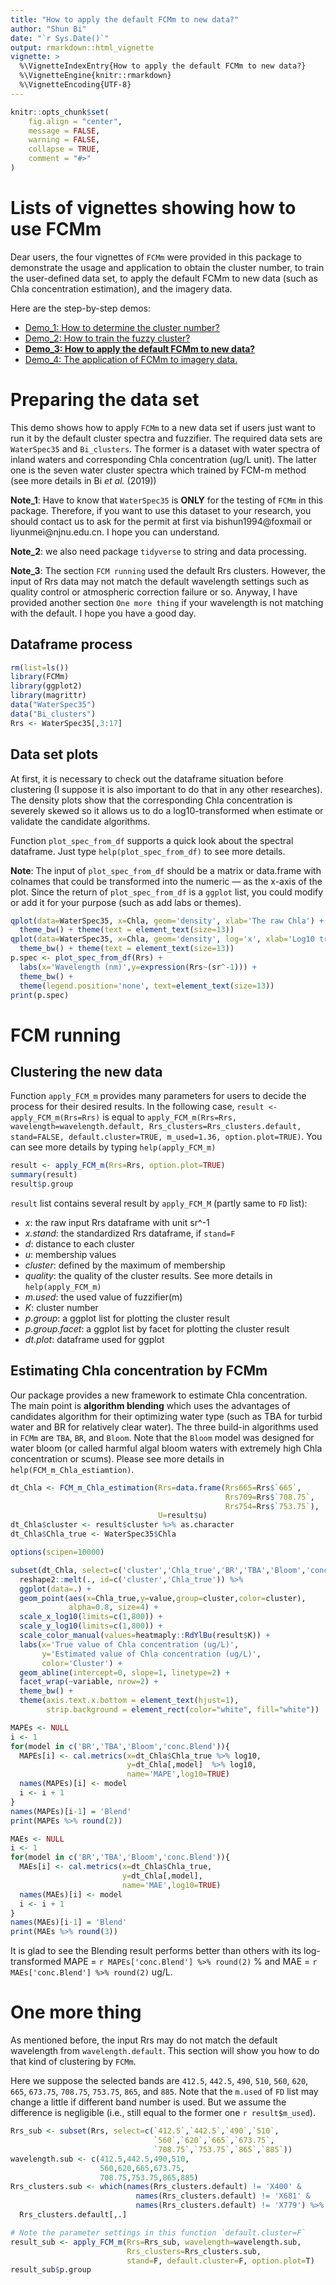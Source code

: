 ```yaml
---
title: "How to apply the default FCMm to new data?"
author: "Shun Bi"
date: "`r Sys.Date()`"
output: rmarkdown::html_vignette
vignette: >
  %\VignetteIndexEntry{How to apply the default FCMm to new data?}
  %\VignetteEngine{knitr::rmarkdown}
  %\VignetteEncoding{UTF-8}
---
```


```r
knitr::opts_chunk$set(
	fig.align = "center",
	message = FALSE,
	warning = FALSE,
	collapse = TRUE,
	comment = "#>"
)
```

# Lists of vignettes showing how to use FCMm

Dear users, the four vignettes of `FCMm` were provided in this package to demonstrate the usage and application to obtain the cluster number, to train the user-defined data set, to apply the default FCMm to new data (such as Chla concentration estimation), and the imagery data.

Here are the step-by-step demos:

 - [Demo_1: How to determine the cluster number?](./doc/Cluster_number_determination.html)
 - [Demo_2: How to train the fuzzy cluster?](./doc/Fuzzy_cluster_training.html)
 - [**Demo_3: How to apply the default FCMm to new data?**](./doc/New_Data_Running_FCMm.html)
 - [Demo_4: The application of FCMm to imagery data.](./doc/Raster_Running_FCMm.html)

# Preparing the data set

This demo shows how to apply `FCMm` to a new data set if users just want to run it by the default cluster spectra and fuzzifier. The required data sets are `WaterSpec35` and `Bi_clusters`. The former is a dataset with water spectra of inland waters and corresponding Chla concentration (ug/L unit). The latter one is the seven water cluster spectra which trained by FCM-m method (see more details in Bi *et al.* (2019))

**Note_1**: Have to know that `WaterSpec35` is **ONLY** for the testing of `FCMm` in this package. Therefore, if you want to use this dataset to your research, you should contact us to ask for the permit at first via bishun1994@foxmail or liyunmei@njnu.edu.cn. I hope you can understand.

**Note_2**: we also need package `tidyverse` to string and data processing.

**Note_3**: The section `FCM running` used the default Rrs clusters. However, the input of Rrs data may not match the default wavelength settings such as quality control or atmospheric correction failure or so. Anyway, I have provided another section `One more thing` if your wavelength is not matching with the default. I hope you have a good day.

## Dataframe process

```r
rm(list=ls())
library(FCMm)
library(ggplot2)
library(magrittr)
data("WaterSpec35")
data("Bi_clusters")
Rrs <- WaterSpec35[,3:17]
```

## Data set plots

At first, it is necessary to check out the dataframe situation before clustering (I suppose it is also important to do that in any other researches). The density plots show that the corresponding Chla concentration is severely skewed so it allows us to do a log10-transformed when estimate or validate the candidate algorithms.

Function `plot_spec_from_df` supports a quick look about the spectral dataframe. Just type `help(plot_spec_from_df)` to see more details.

**Note**: The input of `plot_spec_from_df` should be a matrix or data.frame with colnames that could be transformed into the numeric --- as the x-axis of the plot. Since the return of `plot_spec_from_df` is a `ggplot` list, you could modify or add it for your purpose (such as add labs or themes).

```r
qplot(data=WaterSpec35, x=Chla, geom='density', xlab='The raw Chla') + 
  theme_bw() + theme(text = element_text(size=13))
qplot(data=WaterSpec35, x=Chla, geom='density', log='x', xlab='Log10 transformed Chla') + 
  theme_bw() + theme(text = element_text(size=13))
p.spec <- plot_spec_from_df(Rrs) + 
  labs(x='Wavelength (nm)',y=expression(Rrs~(sr^-1))) + 
  theme_bw() + 
  theme(legend.position='none', text=element_text(size=13))
print(p.spec)
```

# FCM running

## Clustering the new data

Function `apply_FCM_m` provides many parameters for users to decide the process for their desired results. In the following case, `result <- apply_FCM_m(Rrs=Rrs)` is equal to `apply_FCM_m(Rrs=Rrs, wavelength=wavelength.default, Rrs_clusters=Rrs_clusters.default, stand=FALSE, default.cluster=TRUE, m_used=1.36, option.plot=TRUE)`. You can see more details by typing `help(apply_FCM_m)`

```r
result <- apply_FCM_m(Rrs=Rrs, option.plot=TRUE)
summary(result)
result$p.group
```

`result` list contains several result by `apply_FCM_M` (partly same to `FD` list):

 - *x*: the raw input Rrs dataframe with unit sr^-1
 - *x.stand*: the standardized Rrs dataframe, if `stand=F`
 - *d*: distance to each cluster
 - *u*: membership values
 - *cluster*: defined by the maximum of membership
 - *quality*: the quality of the cluster results. See more details in `help(apply_FCM_m)`
 - *m.used*: the used value of fuzzifier(m)
 - *K*: cluster number
 - *p.group*: a ggplot list for plotting the cluster result
 - *p.group.facet*: a ggplot list by facet for plotting the cluster result
 - *dt.plot*: dataframe used for ggplot

## Estimating Chla concentration by FCMm

Our package provides a new framework to estimate Chla concentration. The main point is **algorithm blending** which uses the advantages of candidates algorithm for their optimizing water type (such as TBA for turbid water and BR for relatively clear water). The three build-in algorithms used in `FCMm` are `TBA`, `BR`, and `Bloom`. Note that the `Bloom` model was designed for water bloom (or called harmful algal bloom waters with extremely high Chla concentration or scums). Please see more details in `help(FCM_m_Chla_estiamtion)`.

```r
dt_Chla <- FCM_m_Chla_estimation(Rrs=data.frame(Rrs665=Rrs$`665`,
                                                Rrs709=Rrs$`708.75`,
                                                Rrs754=Rrs$`753.75`),
                                 U=result$u)
dt_Chla$cluster <- result$cluster %>% as.character
dt_Chla$Chla_true <- WaterSpec35$Chla

options(scipen=10000)

subset(dt_Chla, select=c('cluster','Chla_true','BR','TBA','Bloom','conc.Blend')) %>%
  reshape2::melt(., id=c('cluster','Chla_true')) %>%
  ggplot(data=.) + 
  geom_point(aes(x=Chla_true,y=value,group=cluster,color=cluster),
             alpha=0.8, size=4) +
  scale_x_log10(limits=c(1,800)) + 
  scale_y_log10(limits=c(1,800)) +
  scale_color_manual(values=heatmaply::RdYlBu(result$K)) + 
  labs(x='True value of Chla concentration (ug/L)',
       y='Estimated value of Chla concentration (ug/L)',
       color='Cluster') + 
  geom_abline(intercept=0, slope=1, linetype=2) + 
  facet_wrap(~variable, nrow=2) + 
  theme_bw() + 
  theme(axis.text.x.bottom = element_text(hjust=1),
        strip.background = element_rect(color="white", fill="white"))

MAPEs <- NULL
i <- 1
for(model in c('BR','TBA','Bloom','conc.Blend')){
  MAPEs[i] <- cal.metrics(x=dt_Chla$Chla_true %>% log10,
                          y=dt_Chla[,model]  %>% log10,
                          name='MAPE',log10=TRUE)
  names(MAPEs)[i] <- model
  i <- i + 1
}
names(MAPEs)[i-1] = 'Blend'
print(MAPEs %>% round(2))

MAEs <- NULL
i <- 1
for(model in c('BR','TBA','Bloom','conc.Blend')){
  MAEs[i] <- cal.metrics(x=dt_Chla$Chla_true,
                         y=dt_Chla[,model],
                         name='MAE',log10=TRUE)
  names(MAEs)[i] <- model
  i <- i + 1
}
names(MAEs)[i-1] = 'Blend'
print(MAEs %>% round(3))
```

It is glad to see the Blending result performs better than others with its log-transformed MAPE = `r MAPEs['conc.Blend'] %>% round(2)` % and MAE = `r MAEs['conc.Blend'] %>% round(2)` ug/L.

# One more thing

As mentioned before, the input Rrs may do not match the default wavelength from `wavelength.default`. This section will show you how to do that kind of clustering by `FCMm`.

Here we suppose the selected bands are `412.5`, `442.5`, `490`, `510`, `560`, `620`, `665`, `673.75`, `708.75`, `753.75`, `865`, and `885`. Note that the `m.used` of `FD` list may change a little if different band number is used. But we assume the difference is negligible (i.e., still equal to the former one `r result$m_used`).

```r
Rrs_sub <- subset(Rrs, select=c(`412.5`,`442.5`,`490`,`510`,
                                `560`,`620`,`665`,`673.75`,
                                `708.75`,`753.75`,`865`,`885`))
wavelength.sub <- c(412.5,442.5,490,510,
                    560,620,665,673.75,
                    708.75,753.75,865,885)
Rrs_clusters.sub <- which(names(Rrs_clusters.default) != 'X400' &
                            names(Rrs_clusters.default) != 'X681' & 
                            names(Rrs_clusters.default) != 'X779') %>%
  Rrs_clusters.default[,.]

# Note the parameter settings in this function `default.cluster=F`
result_sub <- apply_FCM_m(Rrs=Rrs_sub, wavelength=wavelength.sub,
                          Rrs_clusters=Rrs_clusters.sub,
                          stand=F, default.cluster=F, option.plot=T)
result_sub$p.group
```

